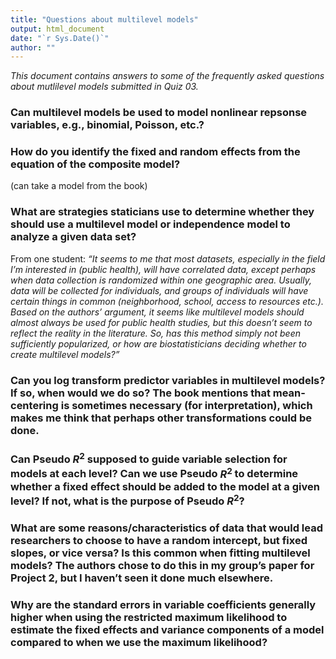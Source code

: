 ```yaml
---
title: "Questions about multilevel models"
output: html_document
date: "`r Sys.Date()`"
author: ""
---
```


*This document contains answers to some of the frequently asked questions about mutlilevel models submitted in Quiz 03.*


### Can multilevel models be used to model nonlinear repsonse variables, e.g., binomial, Poisson, etc.? 

### How do you identify the fixed and random effects from the equation of the composite model? 

(can take a model from the book)

### What are strategies staticians use to determine whether they should use a multilevel model or independence model to analyze a given data set? 

From one student: *"It seems to me that most datasets, especially in the field I'm interested in (public health), will have correlated data, except perhaps when data collection is randomized within one geographic area. Usually, data will be collected for individuals, and groups of individuals will have certain things in common (neighborhood, school, access to resources etc.). Based on the authors' argument, it seems like multilevel models should almost always be used for public health studies, but this doesn't seem to reflect the reality in the literature. So, has this method simply not been sufficiently popularized, or how are biostatisticians deciding whether to create multilevel models?"*


### Can you log transform predictor variables in multilevel models? If so, when would we do so? The book mentions that mean-centering is sometimes necessary (for interpretation), which makes me think that perhaps other transformations could be done. 

###  Can Pseudo $R^2$ supposed to guide variable selection for models at each level? Can we use Pseudo $R^2$ to determine whether a fixed effect should be added to the model at a given level? If not, what is the purpose of Pseudo $R^2$?

### What are some reasons/characteristics of data that would lead researchers to choose to have a random intercept, but fixed slopes, or vice versa? Is this common when fitting multilevel models? The authors chose to do this in my group's paper for Project 2, but I haven't seen it done much elsewhere. 

### Why are the standard errors in variable coefficients generally higher when using the restricted maximum likelihood to estimate the fixed effects and variance components of a model compared to when we use the maximum likelihood?





